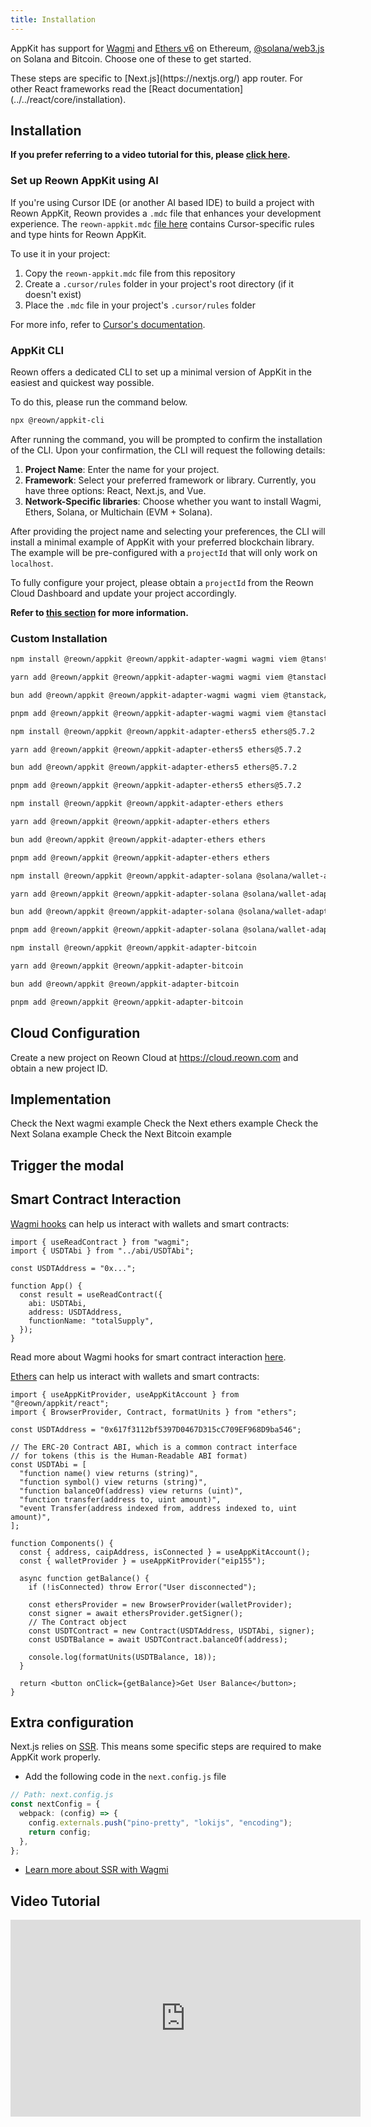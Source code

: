 ```yaml
---
title: Installation
---
```








AppKit has support for [Wagmi](https://wagmi.sh/) and [Ethers v6](https://docs.ethers.org/v6/) on Ethereum, [@solana/web3.js](https://solana-labs.github.io/solana-web3.js/) on Solana and Bitcoin.
Choose one of these to get started.

<Note>
  These steps are specific to [Next.js](https://nextjs.org/) app router. For
  other React frameworks read the [React
  documentation](../../react/core/installation).
</Note>

## Installation

**If you prefer referring to a video tutorial for this, please [click here](#video-tutorial).**

### Set up Reown AppKit using AI

If you're using Cursor IDE (or another AI based IDE) to build a project with Reown AppKit, Reown provides a `.mdc` file that enhances your development experience. The `reown-appkit.mdc` [file here](https://github.com/reown-com/reown-docs/blob/main/reown-appkit.mdc) contains Cursor-specific rules and type hints for Reown AppKit.

To use it in your project:

1. Copy the `reown-appkit.mdc` file from this repository
2. Create a `.cursor/rules` folder in your project's root directory (if it doesn't exist)
3. Place the `.mdc` file in your project's `.cursor/rules` folder

For more info, refer to [Cursor's documentation](https://docs.cursor.com/context/rules#project-rules).


### AppKit CLI

Reown offers a dedicated CLI to set up a minimal version of AppKit in the easiest and quickest way possible.

To do this, please run the command below.

```bash
npx @reown/appkit-cli
```

After running the command, you will be prompted to confirm the installation of the CLI. Upon your confirmation, the CLI will request the following details:

1. **Project Name**: Enter the name for your project.
2. **Framework**: Select your preferred framework or library. Currently, you have three options: React, Next.js, and Vue.
3. **Network-Specific libraries**: Choose whether you want to install Wagmi, Ethers, Solana, or Multichain (EVM + Solana).

After providing the project name and selecting your preferences, the CLI will install a minimal example of AppKit with your preferred blockchain library. The example will be pre-configured with a `projectId` that will only work on `localhost`.

To fully configure your project, please obtain a `projectId` from the Reown Cloud Dashboard and update your project accordingly.

**Refer to [this section](#cloud-configuration) for more information.**

### Custom Installation

<Tabs>
<Tab title="Wagmi">

<CodeGroup>

```bash npm
npm install @reown/appkit @reown/appkit-adapter-wagmi wagmi viem @tanstack/react-query
```

```bash Yarn
yarn add @reown/appkit @reown/appkit-adapter-wagmi wagmi viem @tanstack/react-query
```

```bash Bun
bun add @reown/appkit @reown/appkit-adapter-wagmi wagmi viem @tanstack/react-query
```

```bash pnpm
pnpm add @reown/appkit @reown/appkit-adapter-wagmi wagmi viem @tanstack/react-query
```

</CodeGroup>

</Tab>
<Tab title="Ethers v5">

<CodeGroup>

```bash npm
npm install @reown/appkit @reown/appkit-adapter-ethers5 ethers@5.7.2
```

```bash Yarn
yarn add @reown/appkit @reown/appkit-adapter-ethers5 ethers@5.7.2
```

```bash Bun
bun add @reown/appkit @reown/appkit-adapter-ethers5 ethers@5.7.2
```

```bash pnpm
pnpm add @reown/appkit @reown/appkit-adapter-ethers5 ethers@5.7.2
```

</CodeGroup>

</Tab>
<Tab title="Ethers">

<CodeGroup>

```bash npm
npm install @reown/appkit @reown/appkit-adapter-ethers ethers
```

```bash Yarn
yarn add @reown/appkit @reown/appkit-adapter-ethers ethers
```

```bash Bun
bun add @reown/appkit @reown/appkit-adapter-ethers ethers
```

```bash pnpm
pnpm add @reown/appkit @reown/appkit-adapter-ethers ethers
```

</CodeGroup>

</Tab>
<Tab title="Solana">

<CodeGroup>

```bash npm
npm install @reown/appkit @reown/appkit-adapter-solana @solana/wallet-adapter-wallets
```

```bash Yarn
yarn add @reown/appkit @reown/appkit-adapter-solana @solana/wallet-adapter-wallets
```

```bash Bun
bun add @reown/appkit @reown/appkit-adapter-solana @solana/wallet-adapter-wallets
```

```bash pnpm
pnpm add @reown/appkit @reown/appkit-adapter-solana @solana/wallet-adapter-wallets
```

</CodeGroup>

</Tab>
<Tab title="Bitcoin">

<CodeGroup>

```bash npm
npm install @reown/appkit @reown/appkit-adapter-bitcoin
```

```bash Yarn
yarn add @reown/appkit @reown/appkit-adapter-bitcoin
```

```bash Bun
bun add @reown/appkit @reown/appkit-adapter-bitcoin
```

```bash pnpm
pnpm add @reown/appkit @reown/appkit-adapter-bitcoin
```

</CodeGroup>

</Tab>
</Tabs>

## Cloud Configuration

Create a new project on Reown Cloud at https://cloud.reown.com and obtain a new project ID.

<CloudBanner />

## Implementation

<Tabs>
<Tab title="Wagmi">
<Card title="wagmi Example" icon="github" href="https://github.com/reown-com/appkit-web-examples/tree/main/nextjs/next-wagmi-app-router">
Check the Next wagmi example
</Card>

<WagmiImplementation />

</Tab>
<Tab title="Ethers v5">

<Ethers5Implementation />

</Tab>
<Tab title="Ethers">
<Card title="ethers Example" icon="github" href="https://github.com/reown-com/appkit-web-examples/tree/main/nextjs/next-ethers-app-router">
Check the Next ethers example
</Card>

<EthersImplementation />

</Tab>
<Tab title="Solana">
<Card title="Solana Example" icon="github" href="https://github.com/reown-com/appkit-web-examples/tree/main/nextjs/next-solana-app-router">
Check the Next Solana example
</Card>

<SolanaImplementation />

</Tab>
<Tab title="Bitcoin">
<Card title="Bitcoin Example" icon="github" href="https://github.com/reown-com/appkit-web-examples/tree/main/nextjs/next-bitcoin-app-router">
Check the Next Bitcoin example
</Card>
<BitcoinImplementation />

</Tab>
</Tabs>

## Trigger the modal

<Tabs>
<Tab title="Wagmi">

<WagmiModal />

</Tab>
<Tab title="Ethers v5">

<Ethers5Modal />

</Tab>
<Tab title="Ethers">

<EthersModal />

</Tab>
<Tab title="Solana">

<SolanaModal />

</Tab>
<Tab title="Bitcoin">

<BitcoinModal />

</Tab>
</Tabs>

## Smart Contract Interaction

<Tabs>
<Tab title="Wagmi">

[Wagmi hooks](https://wagmi.sh/react/api/hooks/useReadContract) can help us interact with wallets and smart contracts:

```tsx
import { useReadContract } from "wagmi";
import { USDTAbi } from "../abi/USDTAbi";

const USDTAddress = "0x...";

function App() {
  const result = useReadContract({
    abi: USDTAbi,
    address: USDTAddress,
    functionName: "totalSupply",
  });
}
```

Read more about Wagmi hooks for smart contract interaction [here](https://wagmi.sh/react/hooks/useReadContract).

</Tab>
<Tab title="Ethers">

[Ethers](https://docs.ethers.org/v6/) can help us interact with wallets and smart contracts:

```tsx
import { useAppKitProvider, useAppKitAccount } from "@reown/appkit/react";
import { BrowserProvider, Contract, formatUnits } from "ethers";

const USDTAddress = "0x617f3112bf5397D0467D315cC709EF968D9ba546";

// The ERC-20 Contract ABI, which is a common contract interface
// for tokens (this is the Human-Readable ABI format)
const USDTAbi = [
  "function name() view returns (string)",
  "function symbol() view returns (string)",
  "function balanceOf(address) view returns (uint)",
  "function transfer(address to, uint amount)",
  "event Transfer(address indexed from, address indexed to, uint amount)",
];

function Components() {
  const { address, caipAddress, isConnected } = useAppKitAccount();
  const { walletProvider } = useAppKitProvider("eip155");

  async function getBalance() {
    if (!isConnected) throw Error("User disconnected");

    const ethersProvider = new BrowserProvider(walletProvider);
    const signer = await ethersProvider.getSigner();
    // The Contract object
    const USDTContract = new Contract(USDTAddress, USDTAbi, signer);
    const USDTBalance = await USDTContract.balanceOf(address);

    console.log(formatUnits(USDTBalance, 18));
  }

  return <button onClick={getBalance}>Get User Balance</button>;
}
```

</Tab>
<Tab title="Solana">
  <SolanaPrograms />
</Tab>
</Tabs>

## Extra configuration

Next.js relies on [SSR](https://nextjs.org/docs/pages/building-your-application/rendering/server-side-rendering). This means some specific steps are required to make AppKit work properly.

- Add the following code in the `next.config.js` file

```ts
// Path: next.config.js
const nextConfig = {
  webpack: (config) => {
    config.externals.push("pino-pretty", "lokijs", "encoding");
    return config;
  },
};
```

- [Learn more about SSR with Wagmi](https://wagmi.sh/react/guides/ssr)

## Video Tutorial

<iframe
  width="560"
  height="315"
  src="https://www.youtube.com/embed/lxTGqXh7LiA?si=rxEaMIEYK7vdW_vt"
  title="YouTube video player"
  frameborder="0"
  allow="accelerometer; autoplay; clipboard-write; encrypted-media; gyroscope; picture-in-picture; web-share"
  referrerpolicy="strict-origin-when-cross-origin"
  allowfullscreen
></iframe>
